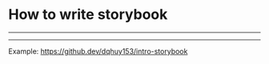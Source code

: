 
<Meta title="Tutorial/How to write storybook" />

<style>
  {`
    
  `}
</style>

# How to write storybook

<hr />

<hr />
Example:
<a
  href="https://github.dev/dqhuy153/intro-storybook"
  target="_blank"
  rel="noopener noreferrer"
>
  https://github.dev/dqhuy153/intro-storybook
</a>
